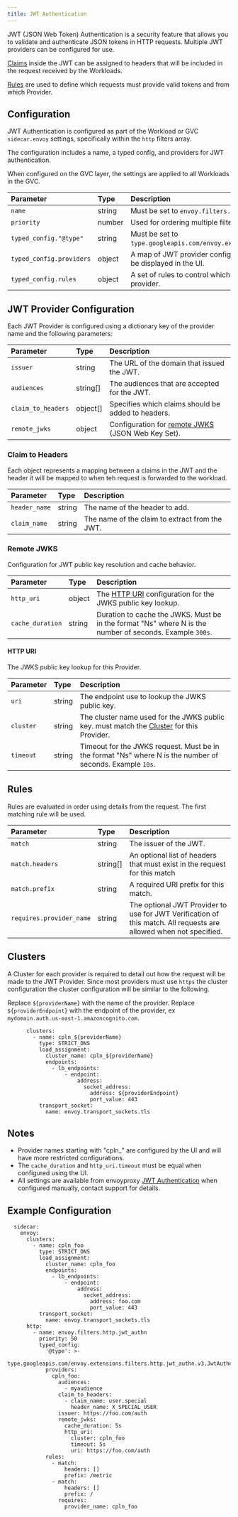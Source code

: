 ```yaml
---
title: JWT Authentication
---
```


JWT (JSON Web Token) Authentication is a security feature that allows you to validate and authenticate JSON tokens in HTTP requests.
Multiple JWT providers can be configured for use.

[Claims](/objects/workload/jwt-auth#claim-to-headers) inside the JWT can be assigned to headers that will be included in the request received by the Workloads.

[Rules](/objects/workload/jwt-auth#rules) are used to define which requests must provide valid tokens and from which Provider.

## Configuration

JWT Authentication is configured as part of the Workload or GVC `sidecar.envoy` settings, specifically within the `http` filters array.

The configuration includes a name, a typed config, and providers for JWT authentication.

When configured on the GVC layer, the settings are applied to all Workloads in the GVC.

| Parameter                | Type   | Description                                                                                                      |
| :----------------------- | :----- | :--------------------------------------------------------------------------------------------------------------- |
| `name`                   | string | Must be set to `envoy.filters.http.jwt_authn`.                                                                   |
| `priority`               | number | Used for ordering multiple filters defined in the GVC and Workload.                                              |
| `typed_config."@type"`   | string | Must be set to `type.googleapis.com/envoy.extensions.filters.http.jwt_authn.v3.JwtAuthentication`.               |
| `typed_config.providers` | object | A map of JWT provider configurations. Keys starting with `cpln_` are restricted and will be displayed in the UI. |
| `typed_config.rules`     | object | A set of rules to control which paths and headers require a valid JWT and from which provider.                   |

## JWT Provider Configuration

Each JWT Provider is configured using a dictionary key of the provider name and the following parameters:

| Parameter          | Type     | Description                                                                                 |
| :----------------- | :------- | :------------------------------------------------------------------------------------------ |
| `issuer`           | string   | The URL of the domain that issued the JWT.                                                  |
| `audiences`        | string[] | The audiences that are accepted for the JWT.                                                |
| `claim_to_headers` | object[] | Specifies which claims should be added to headers.                                          |
| `remote_jwks`      | object   | Configuration for [remote JWKS](/objects/workload/jwt-auth#remote-jwks) (JSON Web Key Set). |

### Claim to Headers

Each object represents a mapping between a claims in the JWT and the header it will be mapped to when teh request is forwarded to the workload.

| Parameter     | Type   | Description                                    |
| :------------ | :----- | :--------------------------------------------- |
| `header_name` | string | The name of the header to add.                 |
| `claim_name`  | string | The name of the claim to extract from the JWT. |

### Remote JWKS

Configuration for JWT public key resolution and cache behavior.

| Parameter        | Type   | Description                                                                                              |
| :--------------- | :----- | :------------------------------------------------------------------------------------------------------- |
| `http_uri`       | object | The [HTTP URI](/objects/workload/jwt-auth#http-uri) configuration for the JWKS public key lookup.        |
| `cache_duration` | string | Duration to cache the JWKS. Must be in the format "Ns" where N is the number of seconds. Example `300s`. |

#### HTTP URI

The JWKS public key lookup for this Provider.

| Parameter | Type   | Description                                                                                                                     |
| :-------- | :----- | :------------------------------------------------------------------------------------------------------------------------------ |
| `uri`     | string | The endpoint use to lookup the JWKS public key.                                                                                 |
| `cluster` | string | The cluster name used for the JWKS public key. must match the [Cluster](/objects/workload/jwt-auth#clusters) for this Provider. |
| `timeout` | string | Timeout for the JWKS request. Must be in the format "Ns" where N is the number of seconds. Example `10s`.                       |

## Rules

Rules are evaluated in order using details from the request. The first matching rule will be used.

| Parameter                | Type     | Description                                                                                                       |
| :----------------------- | :------- | :---------------------------------------------------------------------------------------------------------------- |
| `match`                  | string   | The issuer of the JWT.                                                                                            |
| `match.headers`          | string[] | An optional list of headers that must exist in the request for this match                                         |
| `match.prefix`           | string   | A required URI prefix for this match.                                                                             |
| `requires.provider_name` | string   | The optional JWT Provider to use for JWT Verification of this match. All requests are allowed when not specified. |

## Clusters

A Cluster for each provider is required to detail out how the request will be made to the JWT Provider.
Since most providers must use `https` the cluster configuration the cluster configuration will be similar to the following.

Replace `${providerName}` with the name of the provider.
Replace `${providerEndpoint}` with the endpoint of the provider, ex `mydomain.auth.us-east-1.amazoncognito.com`.

```
      clusters:
        - name: cpln_${providerName}
          type: STRICT_DNS
          load_assignment:
            cluster_name: cpln_${providerName}
            endpoints:
              - lb_endpoints:
                  - endpoint:
                      address:
                        socket_address:
                          address: ${providerEndpoint}
                          port_value: 443
          transport_socket:
            name: envoy.transport_sockets.tls
```

## Notes

- Provider names starting with "cpln\_" are configured by the UI and will have more restricted configurations.
- The `cache_duration` and `http_uri.timeout` must be equal when configured using the UI.
- All settings are available from envoyproxy [JWT Authentication](https://www.envoyproxy.io/docs/envoy/latest/api-v3/extensions/filters/http/jwt_authn/v3/config.proto) when configured manually, contact support for details.

## Example Configuration

```
  sidecar:
    envoy:
      clusters:
        - name: cpln_foo
          type: STRICT_DNS
          load_assignment:
            cluster_name: cpln_foo
            endpoints:
              - lb_endpoints:
                  - endpoint:
                      address:
                        socket_address:
                          address: foo.com
                          port_value: 443
          transport_socket:
            name: envoy.transport_sockets.tls
      http:
        - name: envoy.filters.http.jwt_authn
          priority: 50
          typed_config:
            '@type': >-
              type.googleapis.com/envoy.extensions.filters.http.jwt_authn.v3.JwtAuthentication
            providers:
              cpln_foo:
                audiences:
                  - myaudience
                claim_to_headers:
                  - claim_name: user.special
                    header_name: X_SPECIAL_USER
                issuer: https://foo.com/auth
                remote_jwks:
                  cache_duration: 5s
                  http_uri:
                    cluster: cpln_foo
                    timeout: 5s
                    uri: https://foo.com/auth
            rules:
              - match:
                  headers: []
                  prefix: /metric
              - match:
                  headers: []
                  prefix: /
                requires:
                  provider_name: cpln_foo
```
